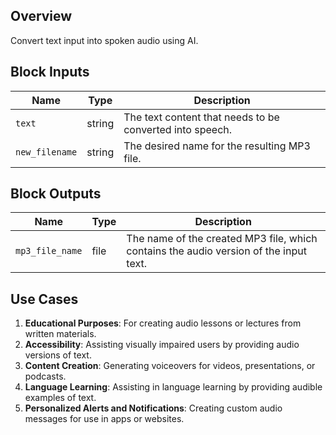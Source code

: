 ## Overview

Convert text input into spoken audio using AI.

## Block Inputs

| Name           | Type   | Description                                              |
| -------------- | ------ | -------------------------------------------------------- |
| `text`         | string | The text content that needs to be converted into speech. |
| `new_filename` | string | The desired name for the resulting MP3 file.             |

## Block Outputs

| Name            | Type | Description                                                                           |
| --------------- | ---- | ------------------------------------------------------------------------------------- |
| `mp3_file_name` | file | The name of the created MP3 file, which contains the audio version of the input text. |

## Use Cases

1. **Educational Purposes**: For creating audio lessons or lectures from written materials.
2. **Accessibility**: Assisting visually impaired users by providing audio versions of text.
3. **Content Creation**: Generating voiceovers for videos, presentations, or podcasts.
4. **Language Learning**: Assisting in language learning by providing audible examples of text.
5. **Personalized Alerts and Notifications**: Creating custom audio messages for use in apps or websites.
